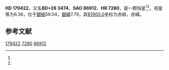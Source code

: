 {{Starbox begin
| name = HD 179422
}}
{{Starbox observe
| epoch = [[J2000.0|J2000.0]]
| constell = {{星座名待查}}<ref name=SIMBAD>{{cite web
 | url=http://simbad.u-strasbg.fr/simbad/sim-id?Ident=HR+7280
 | title =Pulsating variable Star
 | publisher=Centre de Données astronomiques de Strasbourg
 | work=SIMBAD
 | accessdate=2012-07-13}}</ref><ref name=DATA>{{cite web
 | url=http://vizier.u-strasbg.fr/viz-bin/VizieR-5?-out.add=.&-source=5050&-corr=PK=HR&-out.max=9999&HR=7280
 | title=VizieR Detailed Page
 | accessdate=2012-07-13
 | archive-date=2016-03-05
 | archive-url=https://web.archive.org/web/20160305210945/http://vizier.u-strasbg.fr/viz-bin/VizieR-5?-out.add=.&-source=5050&-corr=PK=HR&-out.max=9999&HR=7280
 | dead-url=no
 }}</ref>
| 星官 = 
| ra = {{RA|19|11|30.9}}<ref name=SIMBAD /><ref name=DATA />
| dec = {{DEC|+26|44|9}}<ref name=SIMBAD /><ref name=DATA />
| appmag_v = 6.36<ref name=SIMBAD /><ref name=DATA />
}}
{{Starbox character
| class = F5V<ref name=SIMBAD /><ref name=DATA />
| b-v = 0.41<ref name=SIMBAD /><ref name=DATA />
| u-b = -0.03<ref name=SIMBAD /><ref name=DATA />
| r-i = <ref name=SIMBAD /><ref name=DATA />
| variable = 
}}
{{Starbox astrometry
| radial_v = -0.03
| prop_mo_ra = -27
| parallax = 
| p_error = 
}}
{{Starbox catalog
| names =BD+26 3474，[[SAO星表|SAO]] 86912，[[HD星表|HD]] 179422，[[HR星表|HR]] 7280}}
{{Starbox reference |Simbad=HR+7280}}
{{Starbox end}}

'''HD 179422'''，又名'''BD+26 3474'''，'''SAO 86912'''、'''HR 7280'''，是一颗恒星<ref name=SIMBAD /><ref name=DATA />，视星等为6.36，位于[[銀道座標系|銀經]]59.04，[[銀道座標系|銀緯]]7.79，其[[B1900.0|B1900.0]]坐标为赤經{{RA|19|7|27.3}}，赤緯{{DEC|+26|7.79|14}}。

== 参考文献 ==
{{reflist}}

{{star-stub}}

[[Category:HD和HDE天體|179422]]
[[Category:HR天體|7280]]
[[Category:SAO天體|86912]]